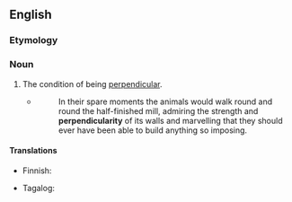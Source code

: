 ==English==

===Etymology===
{{suffix|en|perpendicular|ity}}

===Noun===
{{en-noun|-|perpendicularities}}

# The condition of being [[perpendicular]].
#* {{RQ:Orwell Animal Farm|6}}
#*: In their spare moments the animals would walk round and round the half-finished mill, admiring the strength and '''perpendicularity''' of its walls and marvelling that they should ever have been able to build anything so imposing.

====Translations====
{{trans-top|the condition of being perpendicular}}
* Finnish: {{t|fi|kohtisuoruus}}
{{trans-mid}}
* Tagalog: {{t|tl|katadlungan}}
{{trans-bottom}}